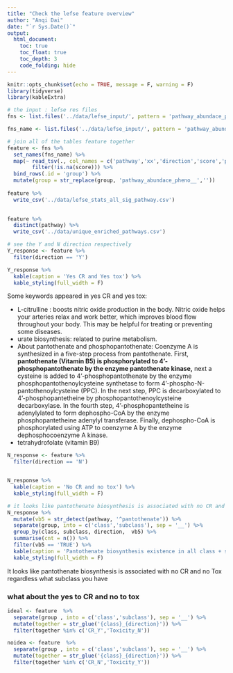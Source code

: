 ```yaml
---
title: "Check the lefse feature overview"
author: "Anqi Dai"
date: "`r Sys.Date()`"
output:
  html_document:
    toc: true
    toc_float: true
    toc_depth: 3
    code_folding: hide
---
```


```r
knitr::opts_chunk$set(echo = TRUE, message = F, warning = F)
library(tidyverse)
library(kableExtra)
```

```r
# the input : lefse res files
fns <- list.files('../data/lefse_input/', pattern = 'pathway_abundace_pheno__[CR|Toxicity].+res$', full.names = T)

fns_name <- list.files('../data/lefse_input/', pattern = 'pathway_abundace_pheno__[CR|Toxicity].+res$')
```

```r
# join all of the tables feature together
feature <- fns %>% 
  set_names(fns_name) %>% 
  map(~ read_tsv(., col_names = c('pathway','xx','direction','score','pval')) %>% 
        filter(!is.na(score))) %>% 
  bind_rows(.id = 'group') %>% 
  mutate(group = str_replace(group, 'pathway_abundace_pheno__',''))
 
feature %>% 
  write_csv('../data/lefse_stats_all_sig_pathway.csv')
   

feature %>% 
  distinct(pathway) %>% 
  write_csv('../data/unique_enriched_pathways.csv')
```

```r
# see the Y and N direction respectively
Y_response <- feature %>% 
  filter(direction == 'Y')

Y_response %>% 
  kable(caption = 'Yes CR and Yes tox') %>% 
  kable_styling(full_width = F)

```

Some keywords appeared in yes CR and yes tox:

* L-citrulline : boosts nitric oxide production in the body. Nitric oxide helps your arteries relax and work better, which improves blood flow throughout your body. This may be helpful for treating or preventing some diseases.
* urate biosynthesis: related to purine metabolism.
* About pantothenate and phosphopantothenate: Coenzyme A is synthesized in a five-step process from pantothenate. First, **pantothenate (Vitamin B5) is phosphorylated to 4'-phosphopantothenate by the enzyme pantothenate kinase,** next a cysteine is added to 4'-phosphopantothenate by the enzyme phosphopantothenoylcysteine synthetase to form 4'-phospho-N-pantothenoylcysteine (PPC). In the next step, PPC is decarboxylated to 4'-phosphopantetheine by phosphopantothenoylcysteine decarboxylase. In the fourth step, 4'-phosphopantetheine is adenylylated to form dephospho-CoA by the enzyme phosphopantetheine adenylyl transferase. Finally, dephospho-CoA is phosphorylated using ATP to coenzyme A by the enzyme dephosphocoenzyme A kinase.
* tetrahydrofolate (vitamin B9)


```r
N_response <- feature %>% 
  filter(direction == 'N')


N_response %>% 
  kable(caption = 'No CR and no tox') %>% 
  kable_styling(full_width = F)
```

```r
# it looks like pantothenate biosynthesis is associated with no CR and no Tox regardless what subclass you have
N_response %>% 
  mutate(vb5 = str_detect(pathway, '^pantothenate')) %>% 
  separate(group, into = c('class','subclass'), sep = '__') %>% 
  group_by(class, subclass, direction,  vb5) %>% 
  summarise(cnt = n()) %>% 
  filter(vb5 == 'TRUE') %>% 
  kable(caption = 'Pantothenate biosynthesis existence in all class + subclass combinations') %>% 
  kable_styling(full_width = F)
```

It looks like pantothenate biosynthesis is associated with no CR and no Tox regardless what subclass you have

### what about the yes to CR and no to tox

```r
ideal <- feature  %>% 
  separate(group , into = c('class','subclass'), sep = '__') %>% 
  mutate(together = str_glue('{class}_{direction}')) %>% 
  filter(together %in% c('CR_Y','Toxicity_N'))

noidea <- feature  %>% 
  separate(group , into = c('class','subclass'), sep = '__') %>% 
  mutate(together = str_glue('{class}_{direction}')) %>% 
  filter(together %in% c('CR_N','Toxicity_Y'))
```






